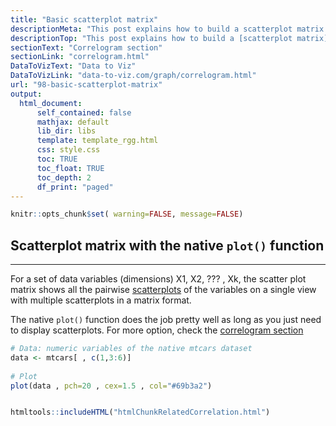 ```yaml
---
title: "Basic scatterplot matrix"
descriptionMeta: "This post explains how to build a scatterplot matrix with base R, without any packages. It provides several reproducible examples with explanation and R code."
descriptionTop: "This post explains how to build a [scatterplot matrix](correlogram.html) with base R, without any packages. It provides several reproducible examples with explanation and R code."
sectionText: "Correlogram section"
sectionLink: "correlogram.html"
DataToVizText: "Data to Viz"
DataToVizLink: "data-to-viz.com/graph/correlogram.html"
url: "98-basic-scatterplot-matrix"
output:
  html_document:
      self_contained: false    
      mathjax: default
      lib_dir: libs
      template: template_rgg.html
      css: style.css
      toc: TRUE
      toc_float: TRUE
      toc_depth: 2
      df_print: "paged"
---
```



```r
knitr::opts_chunk$set( warning=FALSE, message=FALSE)
```

<div class="container">




# Scatterplot matrix with the native `plot()` function
***

<div class = "row">

<div class = "col-md-6  col-sm-12 align-self-center">

For a set of data variables (dimensions) X1, X2, ??? , Xk, the scatter plot matrix shows all the pairwise [scatterplots](scatterplot.html) of the variables on a single view with multiple scatterplots in a matrix format.

The native `plot()` function does the job pretty well as long as you just need to display scatterplots. For more option, check the [correlogram section](correlogram.html)

</div>


<div class = "col-md-6  col-sm-12">

```r
# Data: numeric variables of the native mtcars dataset
data <- mtcars[ , c(1,3:6)]
 
# Plot
plot(data , pch=20 , cex=1.5 , col="#69b3a2")
```
</div>
</div>



```r
```












<!-- Close container -->
</div>




```r
htmltools::includeHTML("htmlChunkRelatedCorrelation.html")
```
